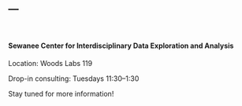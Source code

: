 ---
---

<br>

#### Sewanee Center for Interdisciplinary Data Exploration and Analysis

Location: Woods Labs 119

Drop-in consulting: Tuesdays 11:30--1:30 

Stay tuned for more information!
